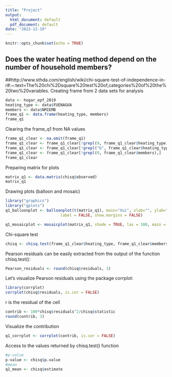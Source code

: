 ```yaml
---
title: "Project"
output:
  html_document: default
  pdf_document: default
date: "2022-12-19"
---
```


```r
knitr::opts_chunk$set(echo = TRUE)
```

## Does the water heating method depend on the number of household members?
##http://www.sthda.com/english/wiki/chi-square-test-of-independence-in-r#:~:text=The%20chi%2Dsquare%20test%20of,categories%20of%20the%20two%20variables.
Creating frame from 2 data sets for analysis

```r
data <- hogar_epf_2019
heating_type <- data$FUENAGUA
members <- data$NMIEMB
frame_q1 <- data.frame(heating_type, members)
frame_q1
```

Clearing the frame_q1 from NA values

```r
frame_q1_clear <- na.omit(frame_q1)
frame_q1_clear <- frame_q1_clear[!grepl(9, frame_q1_clear$heating_type),]
frame_q1_clear <- frame_q1_clear[!grepl("b", frame_q1_clear$heating_type),]
frame_q1_clear <- frame_q1_clear[!grepl(0, frame_q1_clear$members),]
frame_q1_clear
```

Preparing matrix for plots
```r
matrix_q1 <- data.matrix(chisq$observed)
matrix_q1
```

Drawing plots (balloon and mosaic)
```r
library("graphics")
library("gplots")
q1_balloonplot <- balloonplot(t(matrix_q1), main="Xui", xlab="", ylab="",
                        label = FALSE, show.margins = FALSE)

q1_mosaicplot <- mosaicplot(matrix_q1, shade = TRUE, las = 100, main = "hui")
```

Chi-square test
```r
chisq <- chisq.test(frame_q1_clear$heating_type, frame_q1_clear$members)

```

Pearson residuals can be easily extracted from the output of the function chisq.test():
```r
Pearson_residuals <- round(chisq$residuals, 3)
```

Let’s visualize Pearson residuals using the package corrplot:
```r
library(corrplot)
corrplot(chisq$residuals, is.cor = FALSE)
```

r is the residual of the cell
```r
contrib <- 100*chisq$residuals^2/chisq$statistic
round(contrib, 3)
```

Visualize the contribution
```r
q1_corrplot <- corrplot(contrib, is.cor = FALSE)
```

Access to the values returned by chisq.test() function
```r
#p-value
p-value <- chisq$p.value
#mean
q1_mean <- chisq$estimate
```

